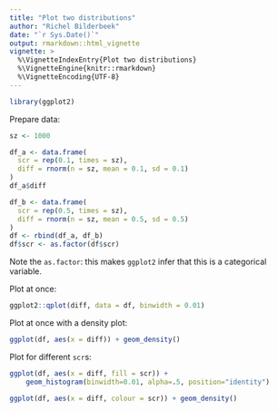 ---
title: "Plot two distributions"
author: "Richel Bilderbeek"
date: "`r Sys.Date()`"
output: rmarkdown::html_vignette
vignette: >
  %\VignetteIndexEntry{Plot two distributions}
  %\VignetteEngine{knitr::rmarkdown}
  %\VignetteEncoding{UTF-8}
---


```{r}
library(ggplot2)
```

Prepare data:

```{r}
sz <- 1000

df_a <- data.frame(
  scr = rep(0.1, times = sz),
  diff = rnorm(n = sz, mean = 0.1, sd = 0.1)
)
df_a$diff

df_b <- data.frame(
  scr = rep(0.5, times = sz),
  diff = rnorm(n = sz, mean = 0.5, sd = 0.5)
)
df <- rbind(df_a, df_b)
df$scr <- as.factor(df$scr)
```

Note the `as.factor`: this makes `ggplot2` 
infer that this is a categorical variable.

Plot at once:

```{r}
ggplot2::qplot(diff, data = df, binwidth = 0.01)
```

Plot at once with a density plot:

```{r}
ggplot(df, aes(x = diff)) + geom_density()
```

Plot for different `scr`s:

```{r}
ggplot(df, aes(x = diff, fill = scr)) +
    geom_histogram(binwidth=0.01, alpha=.5, position="identity")

ggplot(df, aes(x = diff, colour = scr)) + geom_density()

```


